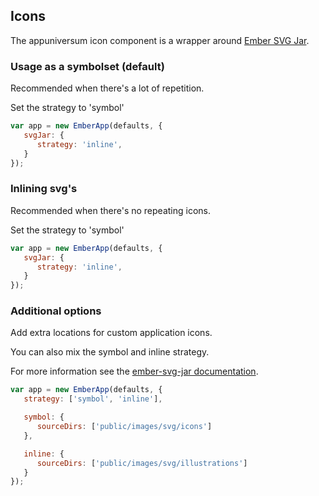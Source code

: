 
<Meta title="Components/Brand/Icons/Documentation" />

## Icons

The appuniversum icon component is a wrapper around [Ember SVG Jar]('https://www.npmjs.com/package/ember-svg-jar').

### Usage as a symbolset (default)

Recommended when there's a lot of repetition.

Set the strategy to 'symbol'

```js
var app = new EmberApp(defaults, {
   svgJar: {
      strategy: 'inline',
   }
});
```

### Inlining svg's

Recommended when there's no repeating icons.

Set the strategy to 'symbol'

```js
var app = new EmberApp(defaults, {
   svgJar: {
      strategy: 'inline',
   }
});
```

### Additional options

Add extra locations for custom application icons. 

You can also mix the symbol and inline strategy.

For more information see the [ember-svg-jar documentation](https://github.com/ghedamat/ember-svg-jar/blob/master/packages/ember-svg-jar/docs/configuration.md).

```js
var app = new EmberApp(defaults, {
   strategy: ['symbol', 'inline'],

   symbol: {
      sourceDirs: ['public/images/svg/icons']
   },

   inline: {
      sourceDirs: ['public/images/svg/illustrations']
   }
});
```